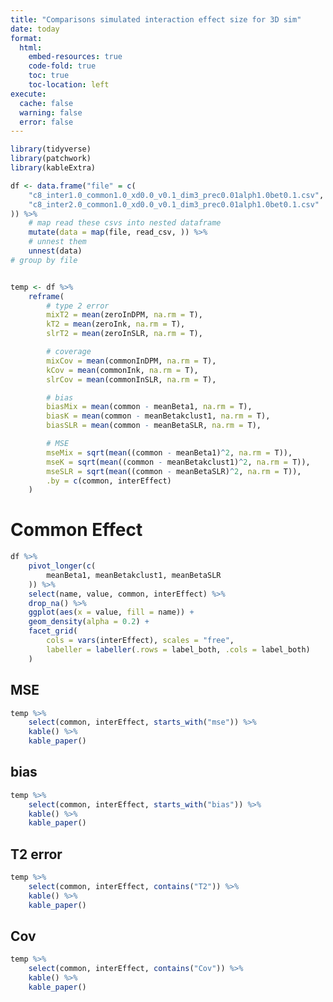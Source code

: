 ```yaml
---
title: "Comparisons simulated interaction effect size for 3D sim"
date: today
format:
  html:
    embed-resources: true
    code-fold: true
    toc: true
    toc-location: left
execute: 
  cache: false
  warning: false
  error: false
---
```





```r
library(tidyverse)
library(patchwork)
library(kableExtra)

df <- data.frame("file" = c(
    "c8_inter1.0_common1.0_xd0.0_v0.1_dim3_prec0.01alph1.0bet0.1.csv",
    "c8_inter2.0_common1.0_xd0.0_v0.1_dim3_prec0.01alph1.0bet0.1.csv"
)) %>%
    # map read these csvs into nested dataframe
    mutate(data = map(file, read_csv, )) %>%
    # unnest them
    unnest(data)
# group by file


temp <- df %>%
    reframe(
        # type 2 error
        mixT2 = mean(zeroInDPM, na.rm = T),
        kT2 = mean(zeroInk, na.rm = T),
        slrT2 = mean(zeroInSLR, na.rm = T),

        # coverage
        mixCov = mean(commonInDPM, na.rm = T),
        kCov = mean(commonInk, na.rm = T),
        slrCov = mean(commonInSLR, na.rm = T),

        # bias
        biasMix = mean(common - meanBeta1, na.rm = T),
        biasK = mean(common - meanBetakclust1, na.rm = T),
        biasSLR = mean(common - meanBetaSLR, na.rm = T),

        # MSE
        mseMix = sqrt(mean((common - meanBeta1)^2, na.rm = T)),
        mseK = sqrt(mean((common - meanBetakclust1)^2, na.rm = T)),
        mseSLR = sqrt(mean((common - meanBetaSLR)^2, na.rm = T)),
        .by = c(common, interEffect)
    )
```


# Common Effect

```r
df %>%
    pivot_longer(c(
        meanBeta1, meanBetakclust1, meanBetaSLR
    )) %>%
    select(name, value, common, interEffect) %>%
    drop_na() %>%
    ggplot(aes(x = value, fill = name)) +
    geom_density(alpha = 0.2) +
    facet_grid(
        cols = vars(interEffect), scales = "free",
        labeller = labeller(.rows = label_both, .cols = label_both)
    )
```

## MSE
```r
temp %>%
    select(common, interEffect, starts_with("mse")) %>%
    kable() %>%
    kable_paper()
```

## bias
```r
temp %>%
    select(common, interEffect, starts_with("bias")) %>%
    kable() %>%
    kable_paper()
```


## T2 error
```r
temp %>%
    select(common, interEffect, contains("T2")) %>%
    kable() %>%
    kable_paper()
```

## Cov
```r
temp %>%
    select(common, interEffect, contains("Cov")) %>%
    kable() %>%
    kable_paper()
```


<!--# common
df %>%
    pivot_longer(c(
        adjrind_Mix, adjrind_K, adjrind_DPM
    )) %>%
    select(name, value, common, interEffect) %>%
    drop_na() %>%
    ggplot(aes(x = value, fill = name)) +
    geom_density(alpha = 0.2) +
    facet_grid(
        cols = vars(interEffect), scales = "free",
        labeller = labeller(.rows = label_both, .cols = label_both)
    )
-->
